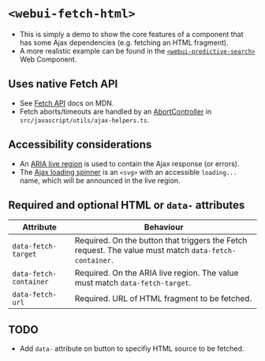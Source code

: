 
<Meta of={WebUIFetchHtml} />

# `<webui-fetch-html>`
- This is simply a demo to show the core features of a component that has some Ajax dependencies (e.g. fetching an HTML fragment).
- A more realistic example can be found in the [`<webui-predictive-search>`](/docs/web-components-or-custom-elements-webui-predictive-search--docs) Web Component.

<Canvas of={WebUIFetchHtml.WebUIFetchHtml} />

## Uses native Fetch API
- See [Fetch API](https://developer.mozilla.org/en-US/docs/Web/API/Fetch_API) docs on MDN.
- Fetch aborts/timeouts are handled by an [AbortController](https://developer.mozilla.org/en-US/docs/Web/API/AbortController) in `src/javascript/utils/ajax-helpers.ts`.

## Accessibility considerations
- An [ARIA live region](https://developer.mozilla.org/en-US/docs/Web/Accessibility/ARIA/ARIA_Live_Regions) is used to contain the Ajax response (or errors).
- The [Ajax loading spinner](/docs/components-ajax-spinner--docs) is an `<svg>` with an accessible `loading...` name, which will be announced in the live region.

## Required and optional HTML  or `data-` attributes

Attribute | Behaviour
--- | ---
`data-fetch-target` | Required. On the button that triggers the Fetch request. The value must match `data-fetch-container`.
`data-fetch-container` | Required. On the ARIA live region. The value must match `data-fetch-target`.
`data-fetch-url` | Required. URL of HTML fragment to be fetched.

## TODO
- Add `data-` attribute on button to specifiy HTML source to be fetched.
